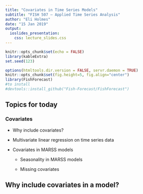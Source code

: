 ```yaml
---
title: "Covariates in Time Series Models"
subtitle: "FISH 507 – Applied Time Series Analysis"
author: "Eli Holmes"
date: "15 Jan 2019"
output:
  ioslides_presentation:
    css: lecture_slides.css
---
```


```r
knitr::opts_chunk$set(echo = FALSE)
library(kableExtra)
set.seed(123)
```


```r
options(htmltools.dir.version = FALSE, servr.daemon = TRUE)
knitr::opts_chunk$set(fig.height=5, fig.align="center")
library(FishForecast)
#to install
#devtools::install_github("Fish-Forecast/FishForecast")
```

## Topics for today

### Covariates

* Why include covariates?

* Multivariate linear regression on time series data

* Covariates in MARSS models

    * Seasonality in MARSS models
    
    * Missing covariates


## Why include covariates in a model?


